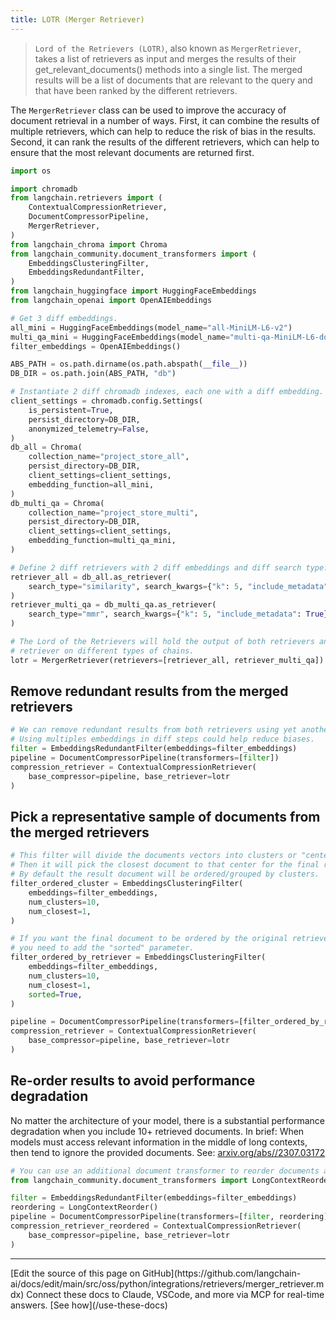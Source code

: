 ```yaml
---
title: LOTR (Merger Retriever)
---
```


>`Lord of the Retrievers (LOTR)`, also known as `MergerRetriever`, takes a list of retrievers as input and merges the results of their get_relevant_documents() methods into a single list. The merged results will be a list of documents that are relevant to the query and that have been ranked by the different retrievers.

The `MergerRetriever` class can be used to improve the accuracy of document retrieval in a number of ways. First, it can combine the results of multiple retrievers, which can help to reduce the risk of bias in the results. Second, it can rank the results of the different retrievers, which can help to ensure that the most relevant documents are returned first.

```python
import os

import chromadb
from langchain.retrievers import (
    ContextualCompressionRetriever,
    DocumentCompressorPipeline,
    MergerRetriever,
)
from langchain_chroma import Chroma
from langchain_community.document_transformers import (
    EmbeddingsClusteringFilter,
    EmbeddingsRedundantFilter,
)
from langchain_huggingface import HuggingFaceEmbeddings
from langchain_openai import OpenAIEmbeddings

# Get 3 diff embeddings.
all_mini = HuggingFaceEmbeddings(model_name="all-MiniLM-L6-v2")
multi_qa_mini = HuggingFaceEmbeddings(model_name="multi-qa-MiniLM-L6-dot-v1")
filter_embeddings = OpenAIEmbeddings()

ABS_PATH = os.path.dirname(os.path.abspath(__file__))
DB_DIR = os.path.join(ABS_PATH, "db")

# Instantiate 2 diff chromadb indexes, each one with a diff embedding.
client_settings = chromadb.config.Settings(
    is_persistent=True,
    persist_directory=DB_DIR,
    anonymized_telemetry=False,
)
db_all = Chroma(
    collection_name="project_store_all",
    persist_directory=DB_DIR,
    client_settings=client_settings,
    embedding_function=all_mini,
)
db_multi_qa = Chroma(
    collection_name="project_store_multi",
    persist_directory=DB_DIR,
    client_settings=client_settings,
    embedding_function=multi_qa_mini,
)

# Define 2 diff retrievers with 2 diff embeddings and diff search type.
retriever_all = db_all.as_retriever(
    search_type="similarity", search_kwargs={"k": 5, "include_metadata": True}
)
retriever_multi_qa = db_multi_qa.as_retriever(
    search_type="mmr", search_kwargs={"k": 5, "include_metadata": True}
)

# The Lord of the Retrievers will hold the output of both retrievers and can be used as any other
# retriever on different types of chains.
lotr = MergerRetriever(retrievers=[retriever_all, retriever_multi_qa])
```

## Remove redundant results from the merged retrievers

```python
# We can remove redundant results from both retrievers using yet another embedding.
# Using multiples embeddings in diff steps could help reduce biases.
filter = EmbeddingsRedundantFilter(embeddings=filter_embeddings)
pipeline = DocumentCompressorPipeline(transformers=[filter])
compression_retriever = ContextualCompressionRetriever(
    base_compressor=pipeline, base_retriever=lotr
)
```

## Pick a representative sample of documents from the merged retrievers

```python
# This filter will divide the documents vectors into clusters or "centers" of meaning.
# Then it will pick the closest document to that center for the final results.
# By default the result document will be ordered/grouped by clusters.
filter_ordered_cluster = EmbeddingsClusteringFilter(
    embeddings=filter_embeddings,
    num_clusters=10,
    num_closest=1,
)

# If you want the final document to be ordered by the original retriever scores
# you need to add the "sorted" parameter.
filter_ordered_by_retriever = EmbeddingsClusteringFilter(
    embeddings=filter_embeddings,
    num_clusters=10,
    num_closest=1,
    sorted=True,
)

pipeline = DocumentCompressorPipeline(transformers=[filter_ordered_by_retriever])
compression_retriever = ContextualCompressionRetriever(
    base_compressor=pipeline, base_retriever=lotr
)
```

## Re-order results to avoid performance degradation

No matter the architecture of your model, there is a substantial performance degradation when you include 10+ retrieved documents.
In brief: When models must access relevant information  in the middle of long contexts, then tend to ignore the provided documents.
See: [arxiv.org/abs//2307.03172](https://arxiv.org/abs//2307.03172)

```python
# You can use an additional document transformer to reorder documents after removing redundancy.
from langchain_community.document_transformers import LongContextReorder

filter = EmbeddingsRedundantFilter(embeddings=filter_embeddings)
reordering = LongContextReorder()
pipeline = DocumentCompressorPipeline(transformers=[filter, reordering])
compression_retriever_reordered = ContextualCompressionRetriever(
    base_compressor=pipeline, base_retriever=lotr
)
```

---

<Callout icon="pen-to-square" iconType="regular">
    [Edit the source of this page on GitHub](https://github.com/langchain-ai/docs/edit/main/src/oss/python/integrations/retrievers/merger_retriever.mdx)
</Callout>
<Tip icon="terminal" iconType="regular">
    Connect these docs to Claude, VSCode, and more via MCP for    real-time answers. [See how](/use-these-docs)
</Tip>
